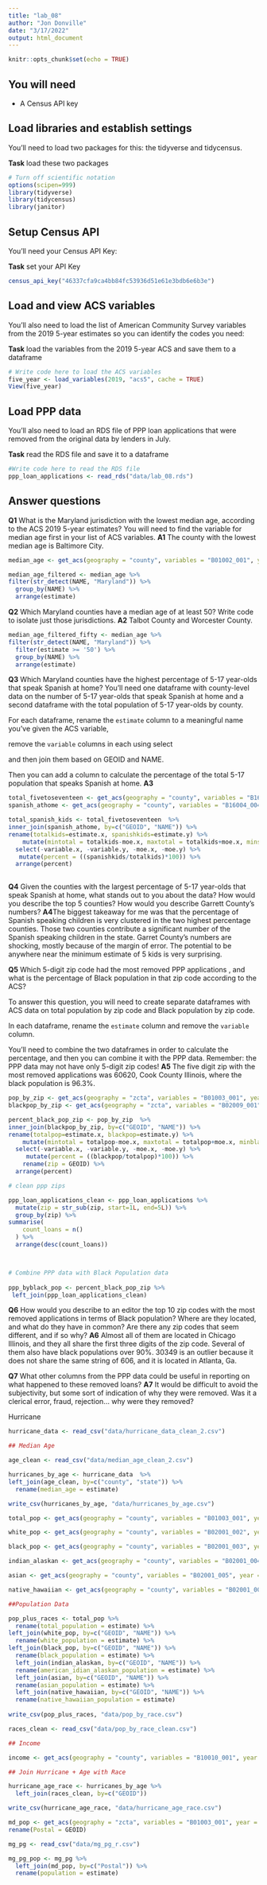 ```yaml
---
title: "lab_08"
author: "Jon Donville"
date: "3/17/2022"
output: html_document
---
```


```r
knitr::opts_chunk$set(echo = TRUE)
```

## You will need

* A Census API key

## Load libraries and establish settings

You'll need to load two packages for this: the tidyverse and tidycensus.

**Task** load these two packages

```r
# Turn off scientific notation
options(scipen=999)
library(tidyverse)
library(tidycensus)
library(janitor)
```

## Setup Census API

You'll need your Census API Key:

**Task** set your API Key

```r
census_api_key("46337cfa9ca4bb84fc53936d51e61e3bdb6e6b3e")
```

## Load and view ACS variables

You'll also need to load the list of American Community Survey variables from the 2019 5-year estimates so you can identify the codes you need:

**Task** load the variables from the 2019 5-year ACS and save them to a dataframe

```r
# Write code here to load the ACS variables
five_year <- load_variables(2019, "acs5", cache = TRUE)
View(five_year)

```

## Load PPP data

You'll also need to load an RDS file of PPP loan applications that were removed from the original data by lenders in July.

**Task** read the RDS file and save it to a dataframe

```r
#Write code here to read the RDS file
ppp_loan_applications <- read_rds("data/lab_08.rds")
```

## Answer questions

**Q1** What is the Maryland jurisdiction with the lowest median age, according to the ACS 2019 5-year estimates? You will need to find the variable for median age first in your list of ACS variables.
**A1**
The county with the lowest median age is Baltimore City. 
```r
median_age <- get_acs(geography = "county", variables = "B01002_001", year = 2019)

median_age_filtered <- median_age %>% 
filter(str_detect(NAME, "Maryland")) %>% 
  group_by(NAME) %>% 
  arrange(estimate)

```

**Q2** Which Maryland counties have a median age of at least 50? Write code to isolate just those jurisdictions.
**A2**
Talbot County and Worcester County. 
```r
median_age_filtered_fifty <- median_age %>% 
filter(str_detect(NAME, "Maryland")) %>% 
  filter(estimate >= '50') %>% 
  group_by(NAME) %>% 
  arrange(estimate)

```

**Q3** Which Maryland counties have the highest percentage of 5-17 year-olds that speak Spanish at home? You'll need one dataframe with county-level data on the number of 5-17 year-olds that speak Spanish at home and a second dataframe with the total population of 5-17 year-olds by county. 

For each dataframe, rename the `estimate` column to a meaningful name you've given the ACS variable, 

remove the `variable` columns in each using select 

and then join them based on GEOID and NAME. 

Then you can add a column to calculate the percentage of the total 5-17 population that speaks Spanish at home.
**A3**

```r
total_fivetoseventeen <- get_acs(geography = "county", variables = "B16007_002", state="MD", year = 2019)
spanish_athome <- get_acs(geography = "county", variables = "B16004_004",state = "MD", year = 2019)

total_spanish_kids <- total_fivetoseventeen  %>% 
inner_join(spanish_athome, by=c("GEOID", "NAME")) %>% 
rename(totalkids=estimate.x, spanishkids=estimate.y) %>% 
    mutate(mintotal = totalkids-moe.x, maxtotal = totalkids+moe.x, minspanish = spanishkids-moe.y, maxspanish = spanishkids+moe.y) %>% 
  select(-variable.x, -variable.y, -moe.x, -moe.y) %>% 
   mutate(percent = ((spanishkids/totalkids)*100)) %>% 
  arrange(percent)
 
```

**Q4** Given the counties with the largest percentage of 5-17 year-olds that speak Spanish at home, what stands out to you about the data? How would you describe the top 5 counties? How would you describe Garrett County's numbers?
**A4**The biggest takeaway for me was that the percentage of Spanish speaking children is very clustered in the two highest percentage counties. Those two counties contribute a significant number of the Spanish speaking children in the state. Garret County's numbers are shocking, mostly because of the margin of error. The potential to be anywhere near the minimum estimate of 5 kids is very surprising. 

**Q5** Which 5-digit zip code had the most removed PPP applications
, and what is the percentage of Black population in that zip code according to the ACS? 

To answer this question, you will need to create separate dataframes with ACS data on total population by zip code and Black population by zip code.

In each dataframe, rename the `estimate` column and remove the `variable` column. 

You'll need to combine the two dataframes in order to calculate the percentage, and then you can combine it with the PPP data. Remember: the PPP data may not have only 5-digit zip codes!
**A5**
The five digit zip with the most removed applications was 60620, Cook County Illinois, where the black population is 96.3%. 
```r
pop_by_zip <- get_acs(geography = "zcta", variables = "B01003_001", year = 2019)
blackpop_by_zip <- get_acs(geography = "zcta", variables = "B02009_001", year = 2019)

percent_black_pop_zip <- pop_by_zip  %>% 
inner_join(blackpop_by_zip, by=c("GEOID", "NAME")) %>% 
rename(totalpop=estimate.x, blackpop=estimate.y) %>% 
    mutate(mintotal = totalpop-moe.x, maxtotal = totalpop+moe.x, minblack = blackpop-moe.y, maxblack = blackpop+moe.y,) %>% 
  select(-variable.x, -variable.y, -moe.x, -moe.y) %>% 
     mutate(percent = ((blackpop/totalpop)*100)) %>% 
    rename(zip = GEOID) %>% 
  arrange(percent)

# clean ppp zips 

ppp_loan_applications_clean <- ppp_loan_applications %>% 
  mutate(zip = str_sub(zip, start=1L, end=5L)) %>% 
  group_by(zip) %>% 
summarise(
    count_loans = n()
  ) %>% 
  arrange(desc(count_loans))



# Combine PPP data with Black Population data
  
ppp_byblack_pop <- percent_black_pop_zip %>% 
 left_join(ppp_loan_applications_clean) 

```

**Q6** How would you describe to an editor the top 10 zip codes with the most removed applications in terms of Black population? Where are they located, and what do they have in common? Are there any zip codes that seem different, and if so why?
**A6**
Almost all of them are located in Chicago Illinois, and they all share the first three digits of the zip code. Several of them also have black populations over 90%. 30349 is an outlier because it does not share the same string of 606, and it is located in Atlanta, Ga. 

**Q7** What other columns from the PPP data could be useful in reporting on what happened to these removed loans?
**A7**
It would be difficult to avoid the subjectivity, but some sort of indication of why they were removed. Was it a clerical error, fraud, rejection... why were they removed?

Hurricane 

```r
hurricane_data <- read_csv("data/hurricane_data_clean_2.csv") 

## Median Age 

age_clean <- read_csv("data/median_age_clean_2.csv")

hurricanes_by_age <- hurricane_data  %>% 
left_join(age_clean, by=c("county", "state")) %>% 
  rename(median_age = estimate)

write_csv(hurricanes_by_age, "data/hurricanes_by_age.csv") 

total_pop <- get_acs(geography = "county", variables = "B01003_001", year = 2019)

white_pop <- get_acs(geography = "county", variables = "B02001_002", year = 2019)

black_pop <- get_acs(geography = "county", variables = "B02001_003", year = 2019)

indian_alaskan <- get_acs(geography = "county", variables = "B02001_004", year = 2019)

asian <- get_acs(geography = "county", variables = "B02001_005", year = 2019)

native_hawaiian <- get_acs(geography = "county", variables = "B02001_006", year = 2019)

```

```r

##Population Data

pop_plus_races <- total_pop %>% 
  rename(total_population = estimate) %>% 
left_join(white_pop, by=c("GEOID", "NAME")) %>% 
  rename(white_population = estimate) %>%  
left_join(black_pop, by=c("GEOID", "NAME")) %>% 
  rename(black_population = estimate) %>% 
  left_join(indian_alaskan, by=c("GEOID", "NAME")) %>%
  rename(american_idian_alaskan_population = estimate) %>% 
  left_join(asian, by=c("GEOID", "NAME")) %>%
  rename(asian_population = estimate) %>% 
  left_join(native_hawaiian, by=c("GEOID", "NAME")) %>%
  rename(native_hawaiian_population = estimate) 
  
write_csv(pop_plus_races, "data/pop_by_race.csv") 

races_clean <- read_csv("data/pop_by_race_clean.csv")

```

```r
## Income 

income <- get_acs(geography = "county", variables = "B10010_001", year = 2019)

```

```r

## Join Hurricane + Age with Race 

hurricane_age_race <- hurricanes_by_age %>% 
  left_join(races_clean, by=c("GEOID")) 

write_csv(hurricane_age_race, "data/hurricane_age_race.csv") 
```

```r
md_pop <- get_acs(geography = "zcta", variables = "B01003_001", year = 2019) %>% 
rename(Postal = GEOID)

mg_pg <- read_csv("data/mg_pg_r.csv")

mg_pg_pop <- mg_pg %>% 
  left_join(md_pop, by=c("Postal")) %>% 
  rename(population = estimate)
  
```